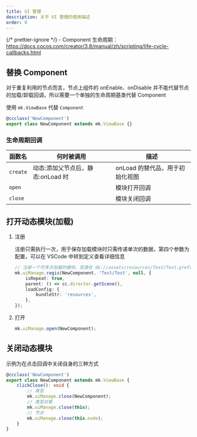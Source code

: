```yaml
---
title: UI 管理
description: 关于 UI 管理的使用描述
order: 0
---
```


{/* prettier-ignore */}
<Note type="warning" title="前置知识">
	- Component 生命周期：https://docs.cocos.com/creator/3.8/manual/zh/scripting/life-cycle-callbacks.html
</Note>

## 替换 Component

对于重复利用的节点而言，节点上组件的 onEnable、onDisable 并不能代替节点的加载/卸载回调，所以需要一个单独的生命周期基类代替 Component

使用 `mk.ViewBase` 代替 `Component`

```ts
@ccclass('NewComponent')
export class NewComponent extends mk.ViewBase {}
```

### 生命周期回调

| 函数名   | 何时被调用                        | 描述                            |
| -------- | --------------------------------- | ------------------------------- |
| `create` | 动态:添加父节点后，静态:onLoad 时 | onLoad 的替代品，用于初始化视图 |
| `open`   |                                   | 模块打开回调                    |
| `close`  |                                   | 模块关闭回调                    |

## 打开动态模块(加载)

1. 注册

    注册只需执行一次，用于保存加载模块时只需传递单次的数据，第四个参数为配置，可以在 VSCode 中转到定义查看详细信息

    ```ts
    // 注册一个可多次加载的模块，资源在 db://assets/resources/Test/Test.prefab，默认父节点为 Scene
    mk.uiManage.regis(NewComponent, 'Test/Test', null, {
        isRepeat: true,
        parent: () => cc.director.getScene(),
        loadConfig: {
            bundleStr: 'resources',
        },
    });
    ```

2. 打开

    ```ts
    mk.uiManage.open(NewComponent);
    ```

## 关闭动态模块

示例为在点击回调中关闭自身的三种方式

```ts
@ccclass('NewComponent')
export class NewComponent extends mk.ViewBase {
    clickClose(): void {
        // 类型
        mk.uiManage.close(NewComponent);
        // 类型对象
        mk.uiManage.close(this);
        // 节点
        mk.uiManage.close(this.node);
    }
}
```
